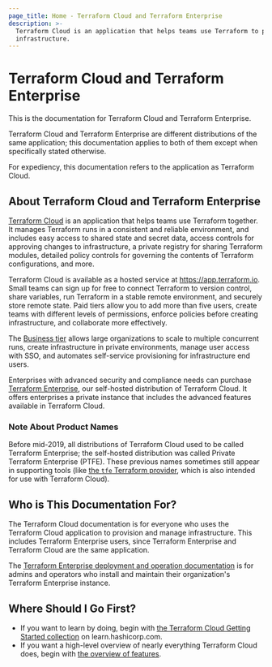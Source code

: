 ```yaml
---
page_title: Home - Terraform Cloud and Terraform Enterprise
description: >-
  Terraform Cloud is an application that helps teams use Terraform to provision
  infrastructure.
---
```


# Terraform Cloud and Terraform Enterprise

This is the documentation for Terraform Cloud and Terraform Enterprise.

Terraform Cloud and Terraform Enterprise are different distributions of the same application; this documentation applies to both of them except when specifically stated otherwise.

For expediency, this documentation refers to the application as Terraform Cloud.

## About Terraform Cloud and Terraform Enterprise

[Terraform Cloud](/cloud) is an application that helps teams use Terraform together. It manages Terraform runs in a consistent and reliable environment, and includes easy access to shared state and secret data, access controls for approving changes to infrastructure, a private registry for sharing Terraform modules, detailed policy controls for governing the contents of Terraform configurations, and more.

Terraform Cloud is available as a hosted service at <https://app.terraform.io>. Small teams can sign up for free to connect Terraform to version control, share variables, run Terraform in a stable remote environment, and securely store remote state. Paid tiers allow you to add more than five users, create teams with different levels of permissions, enforce policies before creating infrastructure, and collaborate more effectively.

The [Business tier](https://www.hashicorp.com/products/terraform/editions/cloud) allows large organizations to scale to multiple concurrent runs, create infrastructure in private environments, manage user access with SSO, and automates self-service provisioning for infrastructure end users.

Enterprises with advanced security and compliance needs can purchase [Terraform Enterprise](/enterprise), our self-hosted distribution of Terraform Cloud. It offers enterprises a private instance that includes the advanced features available in Terraform Cloud.

### Note About Product Names

Before mid-2019, all distributions of Terraform Cloud used to be called Terraform Enterprise; the self-hosted distribution was called Private Terraform Enterprise (PTFE). These previous names sometimes still appear in supporting tools (like [the `tfe` Terraform provider](https://registry.terraform.io/providers/hashicorp/tfe/latest), which is also intended for use with Terraform Cloud).

## Who is This Documentation For?

The Terraform Cloud documentation is for everyone who uses the Terraform Cloud application to provision and manage infrastructure. This includes Terraform Enterprise users, since Terraform Enterprise and Terraform Cloud are the same application.

The [Terraform Enterprise deployment and operation documentation](/enterprise) is for admins and operators who install and maintain their organization's Terraform Enterprise instance.

## Where Should I Go First?

- If you want to learn by doing, begin with [the Terraform Cloud Getting Started collection](https://learn.hashicorp.com/collections/terraform/cloud-get-started?utm_source=WEBSITE&utm_medium=WEB_IO&utm_offer=ARTICLE_PAGE&utm_content=DOCS) on learn.hashicorp.com.
- If you want a high-level overview of nearly everything Terraform Cloud does, begin with [the overview of features](/cloud-docs/overview).

